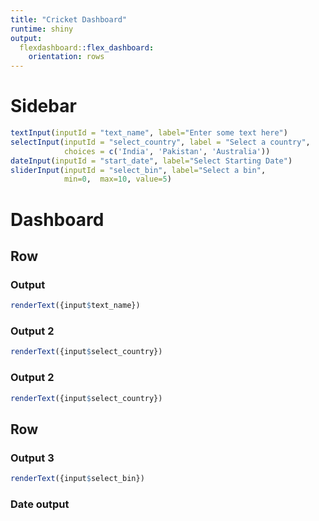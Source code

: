 ---
title: "Cricket Dashboard"
runtime: shiny
output: 
  flexdashboard::flex_dashboard:
    orientation: rows
---

Sidebar {.sidebar}
====================================
```{r}
textInput(inputId = "text_name", label="Enter some text here")
selectInput(inputId = "select_country", label = "Select a country",
            choices = c('India', 'Pakistan', 'Australia'))
dateInput(inputId = "start_date", label="Select Starting Date")
sliderInput(inputId = "select_bin", label="Select a bin",
            min=0,  max=10, value=5)
```

Dashboard 
====================================

Row
------------------------

### Output

```{r}
renderText({input$text_name})
```

### Output 2 {.text}

```{r}
renderText({input$select_country})
```


### Output 2 {.text}

```{r}
renderText({input$select_country})
```

Row
------------------
### Output 3
```{r}
renderText({input$select_bin})
```

### Date output
```{r}

```

